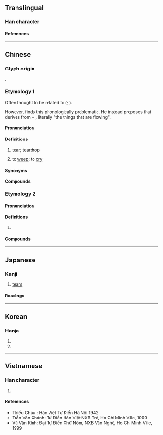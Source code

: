 {{also|泪|涙}}
{{character info}}
{{character info|0xf94d}}
==Translingual==
{{Han simplified forms|淚|涙|泪}}

===Han character===
{{Han char|rn=85|rad=水|as=08|sn=11|four=33134|canj=EHSK,XEHSK|ids=⿰氵戾}}

====References====
{{Han ref|kx=0630.020|dkj=17644|dj=1032.050|hdz=31662.070|uh=6DDA|ud=28122|bh=B25C|bd=45660}}
{{Han ref|uh=F94D}}

----

==Chinese==
{{zh-forms|s=泪|alt=㴃}}

===Glyph origin===
{{Han etym}}
{{Han compound|水|戾|ls=psc|c1=s|c2=p}}.

===Etymology 1===
Often thought to be related to {{och-l|泣|to weep|tr=*k-r̥əp}} ({{zh-ref|Mei, 1980b}}; {{zh-ref|Baxter and Sagart, 2014}}).

However, {{zh-ref|Schuessler (2007)}} finds this phonologically problematic. He instead proposes that {{och-l|淚|tr=*r(i)uts}} derives from {{och-l|流|tr=*r(i)u|to flow}} + {{m|und|*-t|pos=suffix in nouns for naturally occurring things}}, literally "the things that are flowing".

====Pronunciation====
{{zh-pron
|m=lèi
|m-s=nui4
|c=leoi6
|c-t=lui5
|g=lui5/li5
|g_note=lui5 - literary; li5 - vernacular
|h=pfs=lui;gd=lui4
|j=lui3
|mb=lṳ̄
|md=lôi
|mn=lūi
|mn-t=lui6
|w=3li
|x=lei4
|mc=y
|oc=y
|cat=n,v
}}

====Definitions====
{{zh-hanzi}}

# [[tear]]; [[teardrop]]
#: {{zh-co|流淚|to shed '''tears'''}}
# {{lb|zh|literary}} to [[weep]]; to [[cry]]

====Synonyms====
{{zh-dial|眼淚}}

====Compounds====
{{zh-der|淚痕|淚花|淚漣漣|淚囊|淚人|淚容|淚如泉湧|淚水|淚汪汪|淚腺|淚眼|淚液|淚盈盈|淚雨|淚珠|一字一淚|偷彈珠淚|催淚彈|催淚瓦斯|含悲忍淚|含淚|噙淚|垂淚|墮淚|孤星淚|孤雛淚|愁眉淚眼|抆淚|抹淚|抹淚揉眵|拭淚|挹淚揉眵|掩淚|揉眵抹淚|揩淚|揮淚|新亭淚|欲哭無淚|泣淚成珠|流淚|涕淚|涕淚交下|涕淚交加|涕淚交垂|涕淚交流|涕淚交集|涕淚交零|涕淚俱下|涕淚縱橫|淌淚|淌眼抹淚|淚下交頤|淚下如雨|淚乾腸斷|淚人兒|淚光|淚出痛腸|淚囊炎|淚堂|淚如雨下|淚妝|淚槽|淚波|淚流滿面|淚涔涔|淚滴|淚珠盈眶|淚盤如露|淚眼愁眉|淚眼汪汪|淚眼矇矓|淚竹|淚管|淚蠟|淚點|滴淚|漻淚|潸然淚下|灑淚|熱淚|熱淚盈眶|燭淚|珠淚|珠淚偷彈|眼淚|眼淚汪汪|眼淚洗面|紅淚|絲淚|老淚|老淚縱橫|聲淚俱下|落淚|蠟淚|血淚|諂淚|迸淚|鉛淚|閣淚|雨淚|零淚|青衫淚|鼻淚管}}

===Etymology 2===

====Pronunciation====
{{zh-pron
|m=lì
|cat=a
}}

====Definitions====
{{zh-hanzi}}

# {{rfdef|zh}}

====Compounds====
{{zh-der|淒淚}}

----

==Japanese==
{{ja-kanji forms|涙|淚}}

===Kanji===
{{ja-kanji|grade=|rs=水08|shin=涙}}

# [[tears]]

====Readings====
{{ja-readings
|goon=るい<るい<るゐ
|kanon=るい<るい<るゐ
|toon=れい
|kun=なみだ-
}}

----

==Korean==

===Hanja===
{{ko-hanja|눈물|루||누}}

# {{hanja form of|[[루]]/[[누]]|[[tear]]}}
# {{hanja form of|[[루]]/[[누]]|[[weep]], [[cry]]}}

----

==Vietnamese==

===Han character===
{{vi-readings|reading=lệ, luỵ|rs=水08}}

# {{rfdef|vi|sort=水08}}

====References====
* Thiều Chửu : Hán Việt Tự Điển Hà Nội 1942
* Trần Văn Chánh: Từ Điển Hán Việt NXB Trẻ, Ho Chi Minh Ville, 1999
* Vũ Văn Kính: Đại Tự Điển Chữ Nôm, NXB Văn Nghệ, Ho Chi Minh Ville, 1999